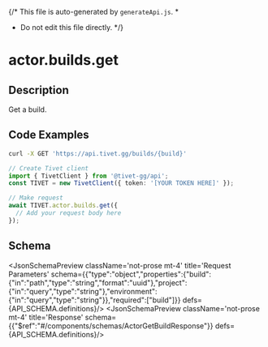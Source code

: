 {/* This file is auto-generated by `generateApi.js`.
  *
  * Do not edit this file directly.
  */}


# actor.builds.get

## Description
Get a build.

## Code Examples

<CodeGroup title='Request' tag='GET' label='https://api.tivet.gg/builds/{build}'>

```bash {{ "title": "cURL" }}
curl -X GET 'https://api.tivet.gg/builds/{build}'
```

```ts
// Create Tivet client
import { TivetClient } from '@tivet-gg/api';
const TIVET = new TivetClient({ token: '[YOUR TOKEN HERE]' });

// Make request
await TIVET.actor.builds.get({
  // Add your request body here
});
```

</CodeGroup>

## Schema
<JsonSchemaPreview className='not-prose mt-4' title='Request Parameters' schema={{"type":"object","properties":{"build":{"in":"path","type":"string","format":"uuid"},"project":{"in":"query","type":"string"},"environment":{"in":"query","type":"string"}},"required":["build"]}} defs={API_SCHEMA.definitions}/>
<JsonSchemaPreview className='not-prose mt-4' title='Response' schema={{"$ref":"#/components/schemas/ActorGetBuildResponse"}} defs={API_SCHEMA.definitions}/>

